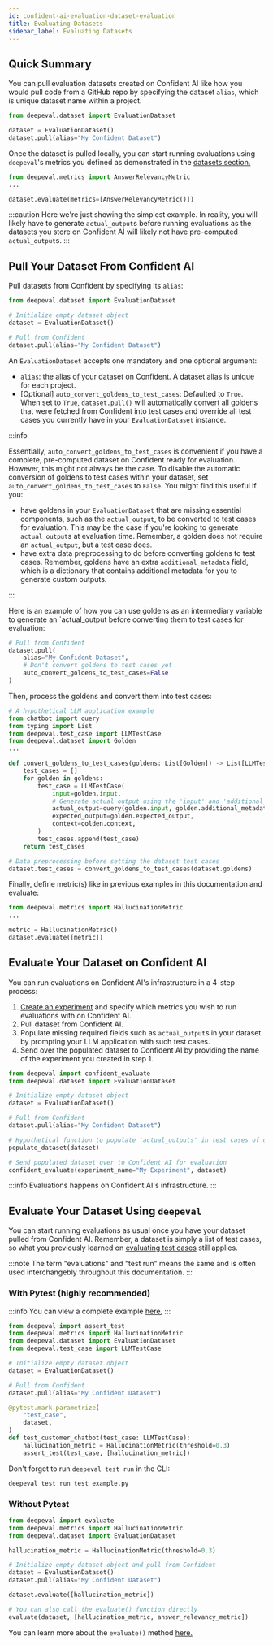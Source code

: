 ```yaml
---
id: confident-ai-evaluation-dataset-evaluation
title: Evaluating Datasets
sidebar_label: Evaluating Datasets
---
```


## Quick Summary

You can pull evaluation datasets created on Confident AI like how you would pull code from a GitHub repo by specifying the dataset `alias`, which is unique dataset name within a project.

```python
from deepeval.dataset import EvaluationDataset

dataset = EvaluationDataset()
dataset.pull(alias="My Confident Dataset")
```

Once the dataset is pulled locally, you can start running evaluations using `deepeval`'s metrics you defined as demonstrated in the [datasets section.](/docs/evaluation-datasets)

```python
from deepeval.metrics import AnswerRelevancyMetric
...

dataset.evaluate(metrics=[AnswerRelevancyMetric()])
```

:::caution
Here we're just showing the simplest example. In reality, you will likely have to generate `actual_output`s before running evaluations as the datasets you store on Confident AI will likely not have pre-computed `actual_output`s.
:::

## Pull Your Dataset From Confident AI

Pull datasets from Confident by specifying its `alias`:

```python
from deepeval.dataset import EvaluationDataset

# Initialize empty dataset object
dataset = EvaluationDataset()

# Pull from Confident
dataset.pull(alias="My Confident Dataset")
```

An `EvaluationDataset` accepts one mandatory and one optional argument:

- `alias`: the alias of your dataset on Confident. A dataset alias is unique for each project.
- [Optional] `auto_convert_goldens_to_test_cases`: Defaulted to `True`. When set to `True`, `dataset.pull()` will automatically convert all goldens that were fetched from Confident into test cases and override all test cases you currently have in your `EvaluationDataset` instance.

:::info

Essentially, `auto_convert_goldens_to_test_cases` is convenient if you have a complete, pre-computed dataset on Confident ready for evaluation. However, this might not always be the case. To disable the automatic conversion of goldens to test cases within your dataset, set `auto_convert_goldens_to_test_cases` to `False`. You might find this useful if you:

- have goldens in your `EvaluationDataset` that are missing essential components, such as the `actual_output`, to be converted to test cases for evaluation. This may be the case if you're looking to generate `actual_output`s at evaluation time. Remember, a golden does not require an `actual_output`, but a test case does.
- have extra data preprocessing to do before converting goldens to test cases. Remember, goldens have an extra `additional_metadata` field, which is a dictionary that contains additional metadata for you to generate custom outputs.

:::

Here is an example of how you can use goldens as an intermediary variable to generate an `actual_output before converting them to test cases for evaluation:

```python
# Pull from Confident
dataset.pull(
    alias="My Confident Dataset",
    # Don't convert goldens to test cases yet
    auto_convert_goldens_to_test_cases=False
)
```

Then, process the goldens and convert them into test cases:

```python
# A hypothetical LLM application example
from chatbot import query
from typing import List
from deepeval.test_case import LLMTestCase
from deepeval.dataset import Golden
...

def convert_goldens_to_test_cases(goldens: List[Golden]) -> List[LLMTestCase]:
    test_cases = []
    for golden in goldens:
        test_case = LLMTestCase(
            input=golden.input,
            # Generate actual output using the 'input' and 'additional_metadata'
            actual_output=query(golden.input, golden.additional_metadata),
            expected_output=golden.expected_output,
            context=golden.context,
        )
        test_cases.append(test_case)
    return test_cases

# Data preprocessing before setting the dataset test cases
dataset.test_cases = convert_goldens_to_test_cases(dataset.goldens)
```

Finally, define metric(s) like in previous examples in this documentation and evaluate:

```python
from deepeval.metrics import HallucinationMetric
...

metric = HallucinationMetric()
dataset.evaluate([metric])
```

## Evaluate Your Dataset on Confident AI

You can run evaluations on Confident AI's infrastructure in a 4-step process:

1. [Create an experiment](/confident-ai/confident-ai-testing-n-evaluation-experiments) and specify which metrics you wish to run evaluations with on Confident AI.
2. Pull dataset from Confident AI.
3. Populate missing required fields such as `actual_output`s in your dataset by prompting your LLM application with such test cases.
4. Send over the populated dataset to Confident AI by providing the name of the experiment you created in step 1.

```python
from deepeval import confident_evaluate
from deepeval.dataset import EvaluationDataset

# Initialize empty dataset object
dataset = EvaluationDataset()

# Pull from Confident
dataset.pull(alias="My Confident Dataset")

# Hypothetical function to populate 'actual_outputs' in test cases of dataset
populate_dataset(dataset)

# Send populated dataset over to Confident AI for evaluation
confident_evaluate(experiment_name="My Experiment", dataset)
```

:::info
Evaluations happens on Confident AI's infrastructure.
:::

## Evaluate Your Dataset Using `deepeval`

You can start running evaluations as usual once you have your dataset pulled from Confident AI. Remember, a dataset is simply a list of test cases, so what you previously learned on [evaluating test cases](/docs/evaluation-test-cases#assert-a-test-case) still applies.

:::note
The term "evaluations" and "test run" means the same and is often used interchangebly throughout this documentation.
:::

### With Pytest (highly recommended)

:::info
You can view a complete example [here.](/docs/evaluation-introduction#evaluating-with-pytest)
:::

```python title="test_example.py"
from deepeval import assert_test
from deepeval.metrics import HallucinationMetric
from deepeval.dataset import EvaluationDataset
from deepeval.test_case import LLMTestCase

# Initialize empty dataset object
dataset = EvaluationDataset()

# Pull from Confident
dataset.pull(alias="My Confident Dataset")

@pytest.mark.parametrize(
    "test_case",
    dataset,
)
def test_customer_chatbot(test_case: LLMTestCase):
    hallucination_metric = HallucinationMetric(threshold=0.3)
    assert_test(test_case, [hallucination_metric])
```

Don't forget to run `deepeval test run` in the CLI:

```console
deepeval test run test_example.py
```

### Without Pytest

```python
from deepeval import evaluate
from deepeval.metrics import HallucinationMetric
from deepeval.dataset import EvaluationDataset

hallucination_metric = HallucinationMetric(threshold=0.3)

# Initialize empty dataset object and pull from Confident
dataset = EvaluationDataset()
dataset.pull(alias="My Confident Dataset")

dataset.evaluate([hallucination_metric])

# You can also call the evaluate() function directly
evaluate(dataset, [hallucination_metric, answer_relevancy_metric])
```

You can learn more about the `evaluate()` method [here.](/docs/evaluation-introduction#evaluating-without-pytest)
